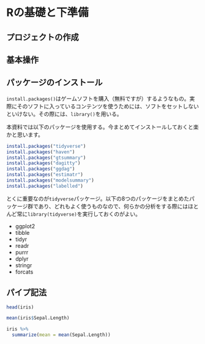 # Rの基礎と下準備 {#preparation}

## プロジェクトの作成

## 基本操作

## パッケージのインストール

`install.packages()`はゲームソフトを購入（無料ですが）するようなもの。実際にそのソフトに入っているコンテンツを使うためには、ソフトをセットしないといけない。その際には、`library()`を用いる。

本資料では以下のパッケージを使用する。今まとめてインストールしておくと楽かと思います。

```r
install.packages("tidyverse")
install.packages("haven")
install.packages("gtsummary")
install.packages("dagitty")
install.packages("ggdag")
install.packages("estimatr")
install.packages("modelsummary")
install.packages("labelled")
```

とくに重要なのが`tidyverse`パッケージ。以下の8つのパッケージをまとめたパッケージ群であり、どれもよく使うものなので、何らかの分析をする際にはほとんど常に`library(tidyverse)`を実行しておくのがよい。

- ggplot2
- tibble
- tidyr
- readr
- purrr
- dplyr
- stringr
- forcats

## パイプ記法

```r
head(iris)
```

```r
mean(iris$Sepal.Length)

iris %>% 
  summarize(mean = mean(Sepal.Length))
```


